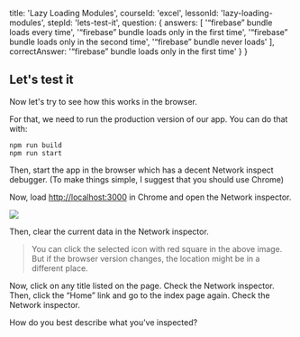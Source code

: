 
  title: 'Lazy Loading Modules',
  courseId: 'excel',
  lessonId: 'lazy-loading-modules',
  stepId: 'lets-test-it',
  question: {
    answers: [
      '“firebase” bundle loads every time',
      '“firebase” bundle loads only in the first time',
      '“firebase” bundle loads only in the second time',
      '“firebase” bundle never loads'
    ],
    correctAnswer: '“firebase” bundle loads only in the first time'
  }
}

## Let's test it

Now let's try to see how this works in the browser.

For that, we need to run the production version of our app. You can do that with:

```
npm run build
npm run start
```

Then, start the app in the browser which has a decent Network inspect debugger.
(To make things simple, I suggest that you should use Chrome)

Now, load <http://localhost:3000> in Chrome and open the Network inspector.

![](/learn/static/images/llm-network.png)

Then, clear the current data in the Network inspector.

> You can click the selected icon with red square in the above image.
> But if the browser version changes, the location might be in a different place.

Now, click on any title listed on the page. Check the Network inspector.
Then, click the “Home” link and go to the index page again. Check the Network inspector.

How do you best describe what you've inspected?

